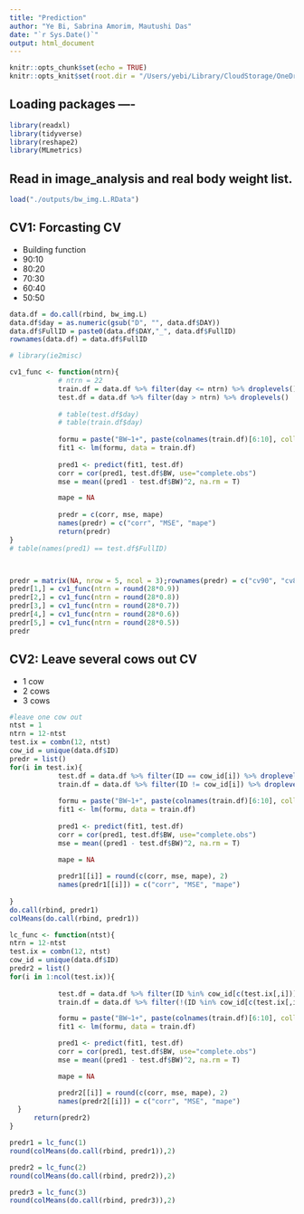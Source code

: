 ```yaml
---
title: "Prediction"
author: "Ye Bi, Sabrina Amorim, Mautushi Das"
date: "`r Sys.Date()`"
output: html_document
---
```


```r
knitr::opts_chunk$set(echo = TRUE)
knitr::opts_knit$set(root.dir = "/Users/yebi/Library/CloudStorage/OneDrive-VirginiaTech/Research/Codes/research/BCS/BodyWeight/Rcodes")
```

## Loading packages ----
```r
library(readxl)
library(tidyverse)
library(reshape2)
library(MLmetrics)
```

## Read in image_analysis and real body weight list.
```r
load("./outputs/bw_img.L.RData")
```

## CV1: Forcasting CV 
- Building function
- 90:10
- 80:20
- 70:30
- 60:40
- 50:50
```r
data.df = do.call(rbind, bw_img.L)
data.df$day = as.numeric(gsub("D", "", data.df$DAY))
data.df$FullID = paste0(data.df$DAY,"_", data.df$FullID)
rownames(data.df) = data.df$FullID
```


```r
# library(ie2misc)

cv1_func <- function(ntrn){
            # ntrn = 22
            train.df = data.df %>% filter(day <= ntrn) %>% droplevels()
            test.df = data.df %>% filter(day > ntrn) %>% droplevels()
            
            # table(test.df$day)
            # table(train.df$day)
            
            formu = paste("BW~1+", paste(colnames(train.df)[6:10], collapse = "+"), sep = "")
            fit1 <- lm(formu, data = train.df)
            
            pred1 <- predict(fit1, test.df)
            corr = cor(pred1, test.df$BW, use="complete.obs")
            mse = mean((pred1 - test.df$BW)^2, na.rm = T)

            mape = NA
            
            predr = c(corr, mse, mape)
            names(predr) = c("corr", "MSE", "mape")
            return(predr)
}
# table(names(pred1) == test.df$FullID)



predr = matrix(NA, nrow = 5, ncol = 3);rownames(predr) = c("cv90", "cv80", "cv70", "cv60", "cv50"); colnames(predr) = c("corr", "MSE", "mape")
predr[1,] = cv1_func(ntrn = round(28*0.9))
predr[2,] = cv1_func(ntrn = round(28*0.8))
predr[3,] = cv1_func(ntrn = round(28*0.7))
predr[4,] = cv1_func(ntrn = round(28*0.6))
predr[5,] = cv1_func(ntrn = round(28*0.5))
predr
```

## CV2: Leave several cows out CV
- 1 cow
- 2 cows
- 3 cows
```r
#leave one cow out
ntst = 1
ntrn = 12-ntst
test.ix = combn(12, ntst)
cow_id = unique(data.df$ID)
predr = list()
for(i in test.ix){
            test.df = data.df %>% filter(ID == cow_id[i]) %>% droplevels()
            train.df = data.df %>% filter(ID != cow_id[i]) %>% droplevels()
  
            formu = paste("BW~1+", paste(colnames(train.df)[6:10], collapse = "+"), sep = "")
            fit1 <- lm(formu, data = train.df)
            
            pred1 <- predict(fit1, test.df)
            corr = cor(pred1, test.df$BW, use="complete.obs")
            mse = mean((pred1 - test.df$BW)^2, na.rm = T)

            mape = NA
            
            predr1[[i]] = round(c(corr, mse, mape), 2)
            names(predr1[[i]]) = c("corr", "MSE", "mape")
      
}
do.call(rbind, predr1)
colMeans(do.call(rbind, predr1))
```

```r
lc_func <- function(ntst){
ntrn = 12-ntst
test.ix = combn(12, ntst)
cow_id = unique(data.df$ID)
predr2 = list()
for(i in 1:ncol(test.ix)){
  
            test.df = data.df %>% filter(ID %in% cow_id[c(test.ix[,i])]) %>% droplevels()
            train.df = data.df %>% filter(!(ID %in% cow_id[c(test.ix[,i])])) %>% droplevels()

            formu = paste("BW~1+", paste(colnames(train.df)[6:10], collapse = "+"), sep = "")
            fit1 <- lm(formu, data = train.df)

            pred1 <- predict(fit1, test.df)
            corr = cor(pred1, test.df$BW, use="complete.obs")
            mse = mean((pred1 - test.df$BW)^2, na.rm = T)

            mape = NA

            predr2[[i]] = round(c(corr, mse, mape), 2)
            names(predr2[[i]]) = c("corr", "MSE", "mape")
  }
      return(predr2)
}
```

```r
predr1 = lc_func(1)
round(colMeans(do.call(rbind, predr1)),2)

predr2 = lc_func(2)
round(colMeans(do.call(rbind, predr2)),2)

predr3 = lc_func(3)
round(colMeans(do.call(rbind, predr3)),2)
```



